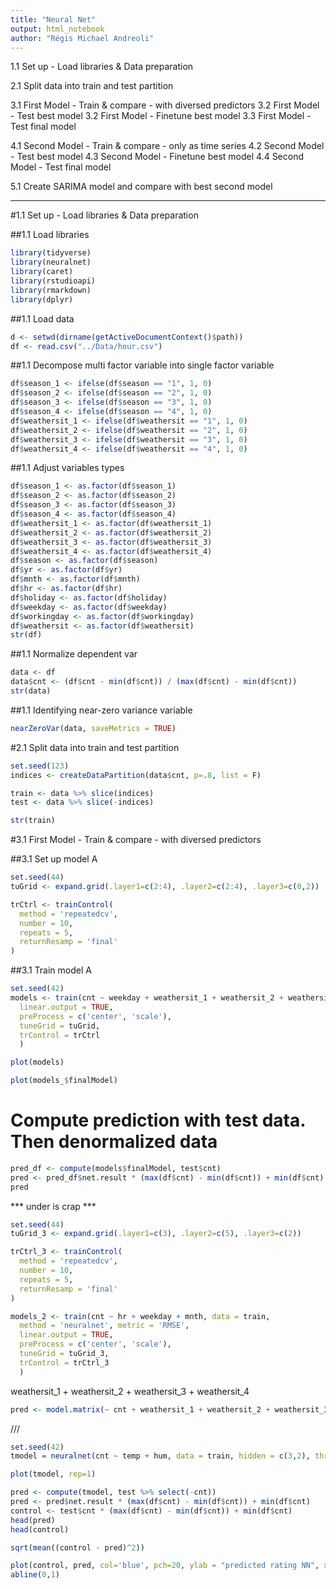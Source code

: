 ```yaml
---
title: "Neural Net"
output: html_notebook
author: "Régis Michael Andreoli"
---
```



1.1 Set up - Load libraries & Data preparation

2.1 Split data into train and test partition

3.1 First Model - Train & compare - with diversed predictors
3.2 First Model - Test best model
3.2 First Model - Finetune best model
3.3 First Model - Test final model

4.1 Second Model - Train & compare - only as time series
4.2 Second Model - Test best model
4.3 Second Model - Finetune best model
4.4 Second Model - Test final model

5.1 Create SARIMA model and compare with best second model


--------------------------------------------------------------------------------
#1.1 Set up - Load libraries & Data preparation

##1.1 Load libraries
```r
library(tidyverse)
library(neuralnet)
library(caret)
library(rstudioapi)
library(rmarkdown)
library(dplyr)
```

##1.1 Load data
```r
d <- setwd(dirname(getActiveDocumentContext()$path))
df <- read.csv("../Data/hour.csv")
```

##1.1 Decompose multi factor variable into single factor variable
```r
df$season_1 <- ifelse(df$season == "1", 1, 0)
df$season_2 <- ifelse(df$season == "2", 1, 0)
df$season_3 <- ifelse(df$season == "3", 1, 0)
df$season_4 <- ifelse(df$season == "4", 1, 0)
df$weathersit_1 <- ifelse(df$weathersit == "1", 1, 0)
df$weathersit_2 <- ifelse(df$weathersit == "2", 1, 0)
df$weathersit_3 <- ifelse(df$weathersit == "3", 1, 0)
df$weathersit_4 <- ifelse(df$weathersit == "4", 1, 0)
```

##1.1 Adjust variables types
```r
df$season_1 <- as.factor(df$season_1)
df$season_2 <- as.factor(df$season_2)
df$season_3 <- as.factor(df$season_3)
df$season_4 <- as.factor(df$season_4)
df$weathersit_1 <- as.factor(df$weathersit_1)
df$weathersit_2 <- as.factor(df$weathersit_2)
df$weathersit_3 <- as.factor(df$weathersit_3)
df$weathersit_4 <- as.factor(df$weathersit_4)
df$season <- as.factor(df$season)
df$yr <- as.factor(df$yr)
df$mnth <- as.factor(df$mnth)
df$hr <- as.factor(df$hr)
df$holiday <- as.factor(df$holiday)
df$weekday <- as.factor(df$weekday)
df$workingday <- as.factor(df$workingday)
df$weathersit <- as.factor(df$weathersit)
str(df)
```

##1.1 Normalize dependent var
```r
data <- df
data$cnt <- (df$cnt - min(df$cnt)) / (max(df$cnt) - min(df$cnt))
str(data)
```

##1.1 Identifying near-zero variance variable
```r
nearZeroVar(data, saveMetrics = TRUE)
```

#2.1 Split data into train and test partition

```r
set.seed(123)
indices <- createDataPartition(data$cnt, p=.8, list = F)

train <- data %>% slice(indices)
test <- data %>% slice(-indices)

str(train)
```


#3.1 First Model - Train & compare - with diversed predictors


##3.1 Set up model A
```r
set.seed(44)
tuGrid <- expand.grid(.layer1=c(2:4), .layer2=c(2:4), .layer3=c(0,2))

trCtrl <- trainControl(
  method = 'repeatedcv',
  number = 10,
  repeats = 5,
  returnResamp = 'final'
)
```

##3.1 Train model A
```r
set.seed(42)
models <- train(cnt ~ weekday + weathersit_1 + weathersit_2 + weathersit_3 + weathersit_4, data = train, method = 'neuralnet', metric = 'RMSE',
  linear.output = TRUE,
  preProcess = c('center', 'scale'),
  tuneGrid = tuGrid,
  trControl = trCtrl
  )
```

```r
plot(models)
```

```r
plot(models_$finalModel)
```


# Compute prediction with test data. Then denormalized data
```r
pred_df <- compute(models$finalModel, test$cnt)
pred <- pred_df$net.result * (max(df$cnt) - min(df$cnt)) + min(df$cnt)
pred
```



*** under is crap ***



```r
set.seed(44)
tuGrid_3 <- expand.grid(.layer1=c(3), .layer2=c(5), .layer3=c(2))

trCtrl_3 <- trainControl(
  method = 'repeatedcv',
  number = 10,
  repeats = 5,
  returnResamp = 'final'
)
```

```r
models_2 <- train(cnt ~ hr + weekday + mnth, data = train,
  method = 'neuralnet', metric = 'RMSE',
  linear.output = TRUE,
  preProcess = c('center', 'scale'),
  tuneGrid = tuGrid_3,
  trControl = trCtrl_3
  )
```

weathersit_1 + weathersit_2 + weathersit_3 + weathersit_4
```r
pred <- model.matrix(~ cnt + weathersit_1 + weathersit_2 + weathersit_3 + weathersit_4, data = train)
```

///

```r
set.seed(42)
tmodel = neuralnet(cnt ~ temp + hum, data = train, hidden = c(3,2), threshold = 0.015, stepmax = 1e+06, rep = 1, lifesign = "full", lifesign.step = 1000, linear.output = TRUE, act.fct = "logistic")
```


```r
plot(tmodel, rep=1)
```

```r
pred <- compute(tmodel, test %>% select(-cnt))
pred <- pred$net.result * (max(df$cnt) - min(df$cnt)) + min(df$cnt)
control <- test$cnt * (max(df$cnt) - min(df$cnt)) + min(df$cnt)
head(pred)
head(control)
```

```r
sqrt(mean((control - pred)^2))
```

```r
plot(control, pred, col='blue', pch=20, ylab = "predicted rating NN", xlab = "real rating")
abline(0,1)
```

